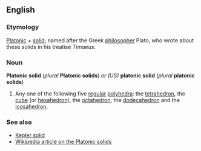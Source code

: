 ==English==
===Etymology===
[[Platonic]] + [[solid]]; named after the Greek [[philosopher]] Plato, who wrote about these solids in his treatise ''Timaeus''.

===Noun===
'''Platonic solid''' (''plural'' '''Platonic solids''') ''or (US)'' '''platonic solid''' (''plural'' '''platonic solids''')

#Any one of the following five [[regular]] [[polyhedron|polyhedra]]: the [[tetrahedron]], the [[cube]] (or [[hexahedron]]), the [[octahedron]], the [[dodecahedron]] and the [[icosahedron]].  <!--Note - there are other regular polyhedra, such as the stellated dodecahedra.  See the Wikipedia link.-->

===See also===
*[[Kepler solid]]
*[[en:Platonic_solid|Wikipedia article on the Platonic solids]]